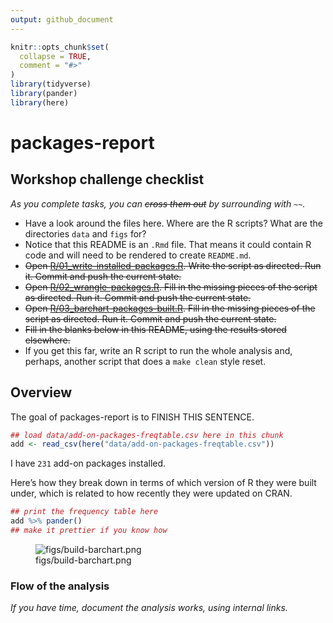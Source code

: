```yaml
---
output: github_document
---
```


<!-- README.md is generated from README.Rmd. Please edit that file -->

```r
knitr::opts_chunk$set(
  collapse = TRUE,
  comment = "#>"
)
library(tidyverse)
library(pander)
library(here)
```

# packages-report

## Workshop challenge checklist

*As you complete tasks, you can ~~cross them out~~ by surrounding with `~~`.*

* Have a look around the files here. Where are the R scripts? What are the directories `data` and `figs` for?
* Notice that this README is an `.Rmd` file. That means it could contain R code and will need to be rendered to create `README.md`.
* ~~Open [R/01_write-installed-packages.R](R/01_write-installed-packages.R). Write the script as directed. Run it. Commit and push the current state.~~
* ~~Open [R/02_wrangle-packages.R](R/02_wrangle-packages.R). Fill in the missing pieces of the script as directed. Run it. Commit and push the current state.~~
* ~~Open [R/03_barchart-packages-built.R](R/03_barchart-packages-built.R). Fill in the missing pieces of the script as directed. Run it. Commit and push the current state.~~
* ~~Fill in the blanks below in this README, using the results stored elsewhere.~~
* If you get this far, write an R script to run the whole analysis and, perhaps, another script that does a `make clean` style reset.

## Overview

The goal of packages-report is to FINISH THIS SENTENCE.

```r

## load data/add-on-packages-freqtable.csv here in this chunk
add <- read_csv(here("data/add-on-packages-freqtable.csv"))
```

I have `231` add-on packages installed.

Here's how they break down in terms of which version of R they were built under, which is related to how recently they were updated on CRAN.

```r

## print the frequency table here
add %>% pander()
## make it prettier if you know how
```

![figs/build-barchart.png](figs/build-barchart.png)

### Flow of the analysis

*If you have time, document the analysis works, using internal links.*
